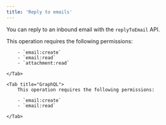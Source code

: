 ```yaml
---
title: 'Reply to emails'
---
```


You can reply to an inbound email with the `replyToEmail` API.

<Tabs>
    <Tab title="Typescript SDK">
        This operation requires the following permissions:

        - `email:create`
        - `email:read`
        - `attachment:read`

<Snippet file="typescript-sdk/reply-email.mdx" />

    </Tab>

    <Tab title="GraphQL">
        This operation requires the following permissions:

        - `email:create`
        - `email:read`

<Snippet file="graphql/reply-email.mdx" />

    </Tab>

</Tabs>
